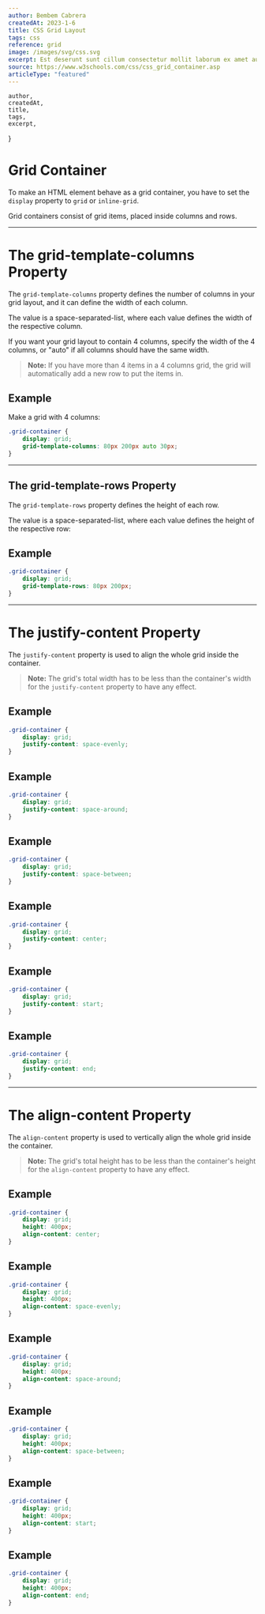 ```yaml
---
author: Bembem Cabrera
createdAt: 2023-1-6
title: CSS Grid Layout
tags: css
reference: grid
image: /images/svg/css.svg
excerpt: Est deserunt sunt cillum consectetur mollit laborum ex amet aute quis. Fugiat occaecat est sit fugiat duis qui dolore cupidatat dolor occaecat.
source: https://www.w3schools.com/css/css_grid_container.asp
articleType: "featured"
---
```


    author,
    createdAt,
    title,
    tags,
    excerpt,
}

# Grid Container

To make an HTML element behave as a grid container, you have to set the `display` property to `grid` or `inline-grid`.

Grid containers consist of grid items, placed inside columns and rows.

---

# The grid-template-columns Property

The `grid-template-columns` property defines the number of columns in your grid layout, and it can define the width of each column.

The value is a space-separated-list, where each value defines the width of the respective column.

If you want your grid layout to contain 4 columns, specify the width of the 4 columns, or "auto" if all columns should have the same width.

> **Note:** If you have more than 4 items in a 4 columns grid, the grid will automatically add a new row to put the items in.

## Example

Make a grid with 4 columns:

```css
.grid-container {
    display: grid;
    grid-template-columns: 80px 200px auto 30px;
}
```

<GridColumns />

---

## The grid-template-rows Property

The `grid-template-rows` property defines the height of each row.

The value is a space-separated-list, where each value defines the height of the respective row:

## Example

```css
.grid-container {
    display: grid;
    grid-template-rows: 80px 200px;
}
```

<GridRows />

---

# The justify-content Property

The `justify-content` property is used to align the whole grid inside the container.

> **Note:** The grid's total width has to be less than the container's width for the `justify-content` property to have any effect.

## Example

```css
.grid-container {
    display: grid;
    justify-content: space-evenly;
}
```

## Example

```css
.grid-container {
    display: grid;
    justify-content: space-around;
}
```

## Example

```css
.grid-container {
    display: grid;
    justify-content: space-between;
}
```

## Example

```css
.grid-container {
    display: grid;
    justify-content: center;
}
```

## Example

```css
.grid-container {
    display: grid;
    justify-content: start;
}
```

## Example

```css
.grid-container {
    display: grid;
    justify-content: end;
}
```

<JustifyContentGrid />

---

# The align-content Property

The `align-content` property is used to vertically align the whole grid inside the container.

> **Note:** The grid's total height has to be less than the container's height for the `align-content` property to have any effect.

## Example

```css
.grid-container {
    display: grid;
    height: 400px;
    align-content: center;
}
```

## Example

```css
.grid-container {
    display: grid;
    height: 400px;
    align-content: space-evenly;
}
```

## Example

```css
.grid-container {
    display: grid;
    height: 400px;
    align-content: space-around;
}
```

## Example

```css
.grid-container {
    display: grid;
    height: 400px;
    align-content: space-between;
}
```

## Example

```css
.grid-container {
    display: grid;
    height: 400px;
    align-content: start;
}
```

## Example

```css
.grid-container {
    display: grid;
    height: 400px;
    align-content: end;
}
```

<AlignContentGrid />
